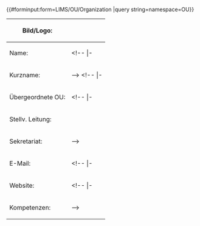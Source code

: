 <noinclude>
{{OslTemplate:Helper/Docu/FormTemplate}}

{{#forminput:form=LIMS/OU/Organization |query string=namespace=OU}}

</noinclude><includeonly>
{{{info|page name={{OslTemplate:ID/UUID |namespace=OU}} }}}
<div id="wikiPreview" style="display: none; padding-bottom: 25px; margin-bottom: 25px; border-bottom: 1px solid #AAAAAA;"></div>
{{{for template|OslTemplate:LIMS/Ou/Organization}}}
{| class="formtable"
! Bild/Logo: 
| {{{field|image|uploadable|size=25}}}
|-
! Name: 
| {{{field|name|property=HasOuName|input type=text|size=25|mandatory|restricted}}}
<!-- |-
! Langname: 
| {{{field|long_name|property=HasLongName|input type=text|size=25}}}
|-
! Kurzname: 
| {{{field|abbreviation|property=HasAbbreviation|input type=text|size=25}}} -->
<!-- |-
! Typ: 
| {{{field|type|input type=text|size=25}}} -->
|-
! Übergeordnete OU: 
| {{{field|superordinate_ou|property=HasSuperordinateOu|values from category=LIMS/Ou|input type=tokens|size=38}}}
<!-- |-
! Leitung: 
| {{{field|head|property=HasOuHead|values from category=LIMS/Person|existing values only|input type=tokens|mapping property=Display title of|list|size=38}}}
|-
! Stellv. Leitung: 
| {{{field|head_deputy|property=HasOuHeadDeputy|values from category=LIMS/Person|input type=tokens|mapping property=Display title of|size=38}}}
|-
! Sekretariat: 
| {{{field|ou_secretary|property=HasSecretary|values from category=LIMS/Person|input type=tokens|mapping property=Display title of|size=38}}} -->
|-
! E-Mail: 
| {{{field|email|input type=text|delimiter=;|size=45}}}
<!-- |-
! Untergeordnete OE{{#info:Wird automatisch aktualisiert}}: 
| {{{field|subordinate_ou|property=HasSubordinateOu|delimiter=;|values from category=LIMS/Ou|input type=tokens|size=38|restricted}}} -->
<!-- |-
! Addresse/Koordinaten {{#info:Adresse eingeben oder auf der Karte auswählen}}: 
| {{{field|location|input type=openlayers}}} -->
|-
! Website: 
| {{{field|url|input type=text|size=25}}}
<!-- |-
! Themenfelder: 
| {{{field|topic|property=HasTopic|input type=tokens|values from category=Topic|delimiter=;|size=38}}}
|-
! Kompetenzen: 
| {{{field|competence|property=HasCompetence|input type=tokens|values from category=Competence|delimiter=;|size=38}}} -->
|}
{{{end template}}}
<!-- '''Freitext:'''

{{{standard input|free text|rows=10}}}


{{{standard input|summary}}}

{{{standard input|minor edit}}} {{{standard input|watch}}} -->
{{{standard input|save}}} <!-- {{{standard input|preview}}} {{{standard input|changes}}} --> {{{standard input|cancel}}}
</includeonly>
